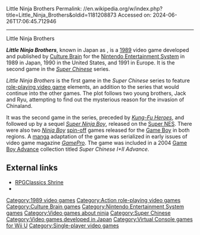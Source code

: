 Little Ninja Brothers
Permalink: //en.wikipedia.org/w/index.php?title=Little_Ninja_Brothers&oldid=1181208873
Accessed on: 2024-06-26T17:06:45.712946



------
Little Ninja Brothers
{{Infobox video game
|title = Little Ninja Brothers
|image = Littleninjabrothers-label.jpg
|caption = North American box art
|developer = [[Culture Brain]]
|composer = Akinori Sawa
|series = ''[[Super Chinese]]''
|publisher = Culture Brain
|released = {{vgrelease|JP|[[1989 in video gaming|1989]]|NA|[[1991 in video gaming|1990]]|EU|[[1991 in video gaming|1991]]}}{{vgrelease|PAL|May 28, 2015 <small>(Wii U VC)</small>}}
|genre = [[Action role-playing game|Action RPG]]
|modes = [[Single-player video game|Single-player]]
|platforms = [[Nintendo Entertainment System|NES]], [[Wii U]] [[Virtual Console]]
}}

'''''Little Ninja Brothers''''', known in Japan as {{nihongo|'''''Super Chinese 2'''''|スーパーチャイニーズ2}}, is a [[1989 in video gaming|1989]] video game developed and published by [[Culture Brain]] for the [[Nintendo Entertainment System]] in 1989 in Japan, 1990 in the United States, and 1991 in Europe. It is the second game in the ''[[Super Chinese]]'' series.

''Little Ninja Brothers'' is the first game in the ''Super Chinese'' series to feature [[role-playing video game]] elements, an addition to the series that would continue into the other games. The plot follows two young brothers, Jack and Ryu, attempting to find out the mysterious reason for the invasion of Chinaland.

It was the second game in the series, preceded by ''[[Kung-Fu Heroes]]'', and followed up by a sequel ''[[Super Ninja Boy]]'', released on the [[Super Nintendo Entertainment System|Super NES]]. There were also two ''[[Ninja Boy]]'' [[Corporate spin-off|spin-off]] games released for the [[Game Boy]] in both regions. A [[manga]] adaptation of the game was serialized in early issues of video game magazine ''[[GamePro]]''. The game was included in a 2004 [[Game Boy Advance]] collection titled ''Super Chinese I+II Advance''.

==External links==
* [http://www.rpgclassics.com/shrines/nes/lnb/ RPGClassics Shrine]
* {{mobygames|/29615}}

{{Super Chinese}}

[[Category:1989 video games]]
[[Category:Action role-playing video games]]
[[Category:Culture Brain games]]
[[Category:Nintendo Entertainment System games]]
[[Category:Video games about ninja]]
[[Category:Super Chinese]]
[[Category:Video games developed in Japan]] 
[[Category:Virtual Console games for Wii U]]
[[Category:Single-player video games]]

{{action-rpg-videogame-stub}}